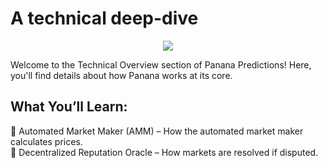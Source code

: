 

# A technical deep-dive
<center><img src={TechnicalBanana} style={{width: 200}} /></center>

Welcome to the Technical Overview section of Panana Predictions! Here, you'll find details about how Panana works at its core.

## What You’ll Learn:
🔹 Automated Market Maker (AMM) – How the automated market maker calculates prices.\
🔹 Decentralized Reputation Oracle – How markets are resolved if disputed.